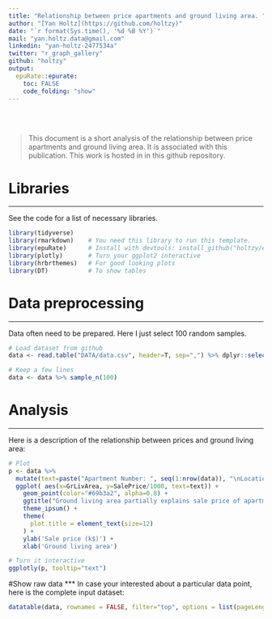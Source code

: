 ```yaml
---
title: "Relationship between price apartments and ground living area. "
author: "[Yan Holtz](https://github.com/holtzy)"
date: "`r format(Sys.time(), '%d %B %Y')`"
mail: "yan.holtz.data@gmail.com"
linkedin: "yan-holtz-2477534a"
twitter: "r_graph_gallery"
github: "holtzy"
output:
  epuRate::epurate:
    toc: FALSE
    code_folding: "show"
---
```



<br><br>

> This document is a short analysis of the relationship between price apartments and ground living area. It is associated with this publication. This work is hosted in in this github repository.


# Libraries
***
See the code for a list of necessary libraries.
```r
library(tidyverse)
library(rmarkdown)    # You need this library to run this template.
library(epuRate)      # Install with devtools: install_github("holtzy/epuRate", force=TRUE)
library(plotly)       # Turn your ggplot2 interactive
library(hrbrthemes)   # For good looking plots
library(DT)           # To show tables
```


# Data preprocessing
***
Data often need to be prepared. Here I just select 100 random samples. 
```r
# Load dataset from github
data <- read.table("DATA/data.csv", header=T, sep=",") %>% dplyr::select(GrLivArea, SalePrice)

# Keep a few lines
data <- data %>% sample_n(100)
```


# Analysis
***
Here is a description of the relationship between prices and ground living area:
```r
# Plot
p <- data %>% 
  mutate(text=paste("Apartment Number: ", seq(1:nrow(data)), "\nLocation: New York\nAny info you need..", sep="")) %>%
  ggplot( aes(x=GrLivArea, y=SalePrice/1000, text=text)) +
    geom_point(color="#69b3a2", alpha=0.8) +
    ggtitle("Ground living area partially explains sale price of apartments") +
    theme_ipsum() +
    theme(
      plot.title = element_text(size=12)
    ) +
    ylab('Sale price (k$)') +
    xlab('Ground living area')

# Turn it interactive
ggplotly(p, tooltip="text")
```



#Show raw data
***
In case your interested about a particular data point, here is the complete input dataset:
```r
datatable(data, rownames = FALSE, filter="top", options = list(pageLength = 5, scrollX=T) )
```